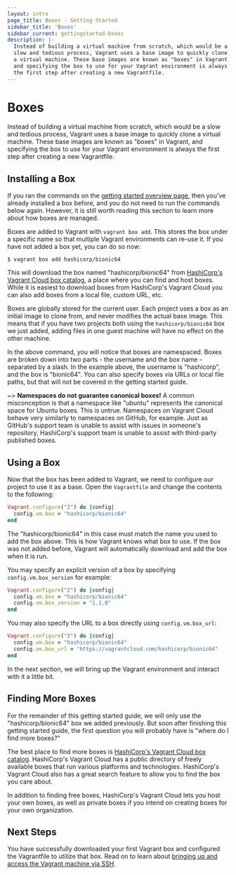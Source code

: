 ```yaml
---
layout: intro
page_title: Boxes - Getting Started
sidebar_title: 'Boxes'
sidebar_current: gettingstarted-boxes
description: |-
  Instead of building a virtual machine from scratch, which would be a
  slow and tedious process, Vagrant uses a base image to quickly clone
  a virtual machine. These base images are known as "boxes" in Vagrant,
  and specifying the box to use for your Vagrant environment is always
  the first step after creating a new Vagrantfile.
---
```


# Boxes

Instead of building a virtual machine from scratch, which would be a
slow and tedious process, Vagrant uses a base image to quickly clone
a virtual machine. These base images are known as "boxes" in Vagrant,
and specifying the box to use for your Vagrant environment is always
the first step after creating a new Vagrantfile.

## Installing a Box

If you ran the commands on the [getting started overview page](/intro/getting-started/),
then you've already installed a box before, and you do not need to run
the commands below again. However, it is still worth reading this section
to learn more about how boxes are managed.

Boxes are added to Vagrant with `vagrant box add`. This stores the box
under a specific name so that multiple Vagrant environments can re-use it.
If you have not added a box yet, you can do so now:

```shell-session
$ vagrant box add hashicorp/bionic64
```

This will download the box named "hashicorp/bionic64" from
[HashiCorp's Vagrant Cloud box catalog](https://vagrantcloud.com/boxes/search), a place where you can find
and host boxes. While it is easiest to download boxes from HashiCorp's Vagrant Cloud
you can also add boxes from a local file, custom URL, etc.

Boxes are globally stored for the current user. Each project uses a box
as an initial image to clone from, and never modifies the actual base
image. This means that if you have two projects both using the `hashicorp/bionic64`
box we just added, adding files in one guest machine will have no effect
on the other machine.

In the above command, you will notice that boxes are namespaced. Boxes are
broken down into two parts - the username and the box name - separated by a
slash. In the example above, the username is "hashicorp", and the box is
"bionic64". You can also specify boxes via URLs or local file paths, but that
will not be covered in the getting started guide.

~> **Namespaces do not guarantee canonical boxes!** A common misconception is
that a namespace like "ubuntu" represents the canonical space for Ubuntu boxes.
This is untrue. Namespaces on Vagrant Cloud behave very similarly to namespaces on
GitHub, for example. Just as GitHub's support team is unable to assist with
issues in someone's repository, HashiCorp's support team is unable to assist
with third-party published boxes.

## Using a Box

Now that the box has been added to Vagrant, we need to configure our
project to use it as a base. Open the `Vagrantfile` and change the
contents to the following:

```ruby
Vagrant.configure("2") do |config|
  config.vm.box = "hashicorp/bionic64"
end
```

The "hashicorp/bionic64" in this case must match the name you used to add
the box above. This is how Vagrant knows what box to use. If the box was not
added before, Vagrant will automatically download and add the box when it is
run.

You may specify an explicit version of a box by specifying `config.vm.box_version`
for example:

```ruby
Vagrant.configure("2") do |config|
  config.vm.box = "hashicorp/bionic64"
  config.vm.box_version = "1.1.0"
end
```

You may also specify the URL to a box directly using `config.vm.box_url`:

```ruby
Vagrant.configure("2") do |config|
  config.vm.box = "hashicorp/bionic64"
  config.vm.box_url = "https://vagrantcloud.com/hashicorp/bionic64"
end
```

In the next section, we will bring up the Vagrant environment and interact
with it a little bit.

## Finding More Boxes

For the remainder of this getting started guide, we will only use the
"hashicorp/bionic64" box we added previously. But soon after finishing
this getting started guide, the first question you will probably have is
"where do I find more boxes?"

The best place to find more boxes is [HashiCorp's Vagrant Cloud box catalog](https://vagrantcloud.com/boxes/search).
HashiCorp's Vagrant Cloud has a public directory of freely available boxes that
run various platforms and technologies. HashiCorp's Vagrant Cloud also has a great search
feature to allow you to find the box you care about.

In addition to finding free boxes, HashiCorp's Vagrant Cloud lets you host your own
boxes, as well as private boxes if you intend on creating boxes for your
own organization.

## Next Steps

You have successfully downloaded your first Vagrant box and configured the
Vagrantfile to utilize that box. Read on to learn about [bringing up and access
the Vagrant machine via SSH](/intro/getting-started/up.html).
